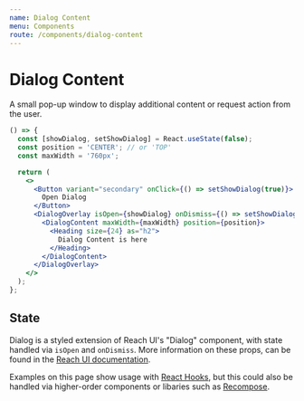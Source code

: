 ```yaml
---
name: Dialog Content
menu: Components
route: /components/dialog-content
---
```


# Dialog Content

A small pop-up window to display additional content or request action from the
user.

```jsx react-live
() => {
  const [showDialog, setShowDialog] = React.useState(false);
  const position = 'CENTER'; // or 'TOP'
  const maxWidth = '760px';

  return (
    <>
      <Button variant="secondary" onClick={() => setShowDialog(true)}>
        Open Dialog
      </Button>
      <DialogOverlay isOpen={showDialog} onDismiss={() => setShowDialog(false)}>
        <DialogContent maxWidth={maxWidth} position={position}>
          <Heading size={24} as="h2">
            Dialog Content is here
          </Heading>
        </DialogContent>
      </DialogOverlay>
    </>
  );
};
```

## State

Dialog is a styled extension of Reach UI's "Dialog" component, with state
handled via `isOpen` and `onDismiss`. More information on these props, can be
found in the [Reach UI documentation](https://ui.reach.tech/dialog).

Examples on this page show usage with
[React Hooks](https://reactjs.org/docs/hooks-intro.html), but this could also be
handled via higher-order components or libaries such as
[Recompose](https://github.com/acdlite/recompose).
